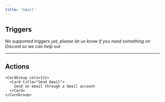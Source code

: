 ```yaml
---
title: 'Gmail'
---
```


## Triggers

*No supported triggers yet, please let us know if you need something on Discord so we can help out* 


---

## Actions


    <CardGroup cols={2}>
      <Card title="Send Email">
        Send an email through a Gmail account
      </Card>
    </CardGroup>
  
